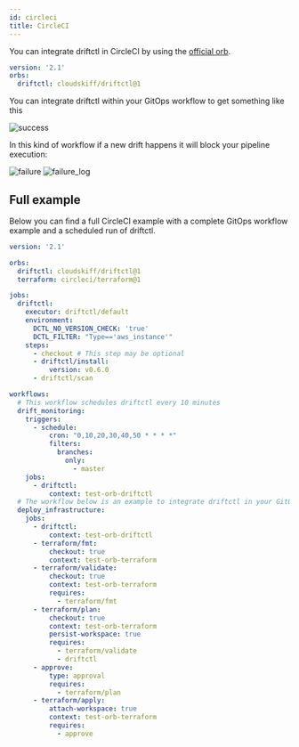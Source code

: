 ```yaml
---
id: circleci
title: CircleCI
---
```


You can integrate driftctl in CircleCI by using the [official orb](https://circleci.com/developer/orbs/orb/cloudskiff/driftctl).

```yml
version: '2.1'
orbs:
  driftctl: cloudskiff/driftctl@1
```

You can integrate driftctl within your GitOps workflow to get something like this

![success](../../assets/ci_cd/circleci/success.png)

In this kind of workflow if a new drift happens it will block your pipeline execution:

![failure](../../assets/ci_cd/circleci/failure.png)
![failure_log](../../assets/ci_cd/circleci/failure_log.png)


## Full example

Below you can find a full CircleCI example with a complete GitOps workflow example and a scheduled run of driftctl.

```yml
version: '2.1'

orbs:
  driftctl: cloudskiff/driftctl@1
  terraform: circleci/terraform@1

jobs:
  driftctl:
    executor: driftctl/default
    environment:
      DCTL_NO_VERSION_CHECK: 'true'
      DCTL_FILTER: "Type=='aws_instance'"
    steps:
      - checkout # This step may be optional
      - driftctl/install:
          version: v0.6.0
      - driftctl/scan

workflows:
  # This workflow schedules driftctl every 10 minutes
  drift_monitoring:
    triggers:
      - schedule:
          cron: "0,10,20,30,40,50 * * * *"
          filters:
            branches:
              only:
                - master
    jobs:
      - driftctl:
          context: test-orb-driftctl
  # The workflow below is an example to integrate driftctl in your GitOps pipeline
  deploy_infrastructure:
    jobs:
      - driftctl:
          context: test-orb-driftctl
      - terraform/fmt:
          checkout: true
          context: test-orb-terraform
      - terraform/validate:
          checkout: true
          context: test-orb-terraform
          requires:
            - terraform/fmt
      - terraform/plan:
          checkout: true
          context: test-orb-terraform
          persist-workspace: true
          requires:
            - terraform/validate
            - driftctl
      - approve:
          type: approval
          requires:
            - terraform/plan
      - terraform/apply:
          attach-workspace: true
          context: test-orb-terraform
          requires:
            - approve
```
